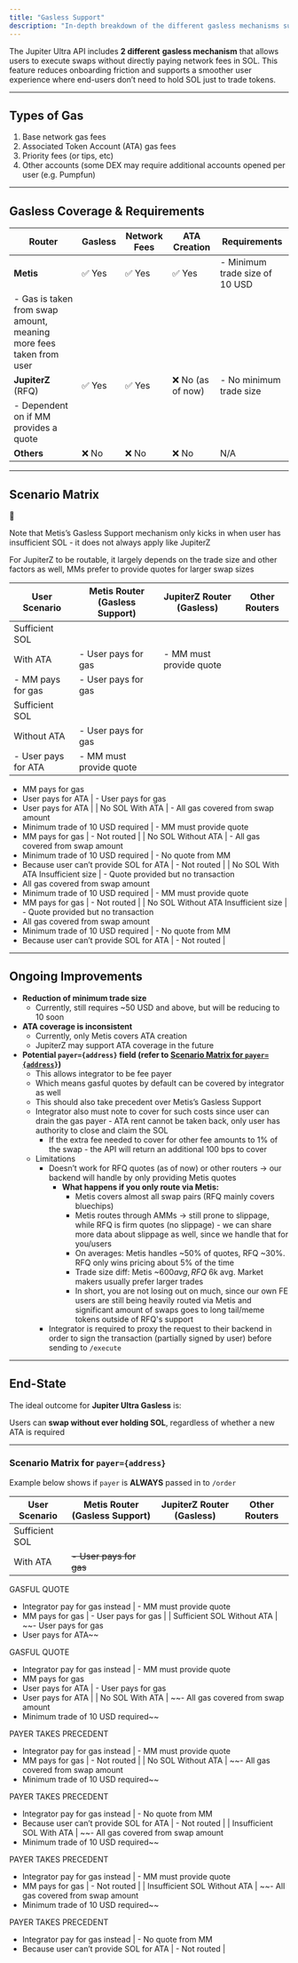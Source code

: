 ```yaml
---
title: "Gasless Support"
description: "In-depth breakdown of the different gasless mechanisms supported by Ultra Swap."
---
```


The Jupiter Ultra API includes **2 different** **gasless mechanism** that allows users to execute swaps without directly paying network fees in SOL. This feature reduces onboarding friction and supports a smoother user experience where end-users don’t need to hold SOL just to trade tokens.

---

## Types of Gas

1. Base network gas fees
2. Associated Token Account (ATA) gas fees
3. Priority fees (or tips, etc)
4. Other accounts (some DEX may require additional accounts opened per user (e.g. Pumpfun)

---

## Gasless Coverage & Requirements

| Router | Gasless | Network Fees | ATA Creation | Requirements |
| --- | --- | --- | --- | --- |
| **Metis** | ✅ Yes | ✅ Yes | ✅ Yes | - Minimum trade size of 10 USD
- Gas is taken from swap amount, meaning more fees taken from user |
| **JupiterZ** (RFQ) | ✅ Yes | ✅ Yes | ❌ No (as of now) | - No minimum trade size
- Dependent on if MM provides a quote |
| **Others** | ❌ No | ❌ No | ❌ No | N/A |

---

## Scenario Matrix

<aside>
🚨

Note that Metis’s Gasless Support mechanism only kicks in when user has insufficient SOL - it does not always apply like JupiterZ

For JupiterZ to be routable, it largely depends on the trade size and other factors as well, MMs prefer to provide quotes for larger swap sizes

</aside>

| User Scenario | Metis Router (Gasless Support) | JupiterZ Router (Gasless) | Other Routers |
| --- | --- | --- | --- |
| Sufficient SOL
With ATA | - User pays for gas | - MM must provide quote
- MM pays for gas | - User pays for gas |
| Sufficient SOL
Without ATA | - User pays for gas
- User pays for ATA | - MM must provide quote
- MM pays for gas
- User pays for ATA | - User pays for gas
- User pays for ATA |
| No SOL
With ATA | - All gas covered from swap amount
- Minimum trade of 10 USD required | - MM must provide quote
- MM pays for gas | - Not routed |
| No SOL
Without ATA | - All gas covered from swap amount
- Minimum trade of 10 USD required | - No quote from MM
- Because user can’t provide SOL for ATA | - Not routed |
| No SOL
With ATA
Insufficient size | - Quote provided but no transaction
- All gas covered from swap amount
- Minimum trade of 10 USD required | - MM must provide quote
- MM pays for gas | - Not routed |
| No SOL
Without ATA
Insufficient size | - Quote provided but no transaction
- All gas covered from swap amount
- Minimum trade of 10 USD required | - No quote from MM
- Because user can’t provide SOL for ATA | - Not routed |

---

## Ongoing Improvements

- **Reduction of minimum trade size**
    - Currently, still requires ~50 USD and above, but will be reducing to 10 soon
- **ATA coverage is inconsistent**
    - Currently, only Metis covers ATA creation
    - JupiterZ may support ATA coverage in the future
- **Potential `payer={address}` field (refer to [Scenario Matrix for `payer={address}`](https://www.notion.so/Scenario-Matrix-for-payer-address-25d9650318e9800080a5ec28885dc7ea?pvs=21))**
    - This allows integrator to be fee payer
    - Which means gasful quotes by default can be covered by integrator as well
    - This should also take precedent over Metis’s Gasless Support
    - Integrator also must note to cover for such costs since user can drain the gas payer - ATA rent cannot be taken back, only user has authority to close and claim the SOL
        - If the extra fee needed to cover for other fee amounts to 1% of the swap - the API will return an additional 100 bps to cover
    - Limitations
        - Doesn’t work for RFQ quotes (as of now) or other routers → our backend will handle by only providing Metis quotes
            - **What happens if you only route via Metis:**
                - Metis covers almost all swap pairs (RFQ mainly covers bluechips)
                - Metis routes through AMMs → still prone to slippage, while RFQ is firm quotes (no slippage) - we can share more data about slippage as well, since we handle that for you/users
                - On averages: Metis handles ~50% of quotes, RFQ ~30%. RFQ only wins pricing about 5% of the time
                - Trade size diff: Metis ~$600 avg, RFQ ~$6k avg. Market makers usually prefer larger trades
                - In short, you are not losing out on much, since our own FE users are still being heavily routed via Metis and significant amount of swaps goes to long tail/meme tokens outside of RFQ's support
        - Integrator is required to proxy the request to their backend in order to sign the transaction (partially signed by user) before sending to `/execute`

---

## End-State

The ideal outcome for **Jupiter Ultra Gasless** is:

Users can **swap without ever holding SOL**, regardless of whether a new ATA is required

---

### Scenario Matrix for `payer={address}`

Example below shows if `payer` is **ALWAYS** passed in to `/order`

| User Scenario | Metis Router (Gasless Support) | JupiterZ Router (Gasless) | Other Routers |
| --- | --- | --- | --- |
| Sufficient SOL
With ATA | ~~- User pays for gas~~

GASFUL QUOTE
- Integrator pay for gas instead | - MM must provide quote
- MM pays for gas | - User pays for gas |
| Sufficient SOL
Without ATA | ~~- User pays for gas
- User pays for ATA~~

GASFUL QUOTE
- Integrator pay for gas instead | - MM must provide quote
- MM pays for gas
- User pays for ATA | - User pays for gas
- User pays for ATA |
| No SOL
With ATA | ~~- All gas covered from swap amount
- Minimum trade of 10 USD required~~

PAYER TAKES PRECEDENT
- Integrator pay for gas instead | - MM must provide quote
- MM pays for gas | - Not routed |
| No SOL
Without ATA | ~~- All gas covered from swap amount
- Minimum trade of 10 USD required~~

PAYER TAKES PRECEDENT
- Integrator pay for gas instead | - No quote from MM
- Because user can’t provide SOL for ATA | - Not routed |
| Insufficient SOL
With ATA | ~~- All gas covered from swap amount
- Minimum trade of 10 USD required~~

PAYER TAKES PRECEDENT
- Integrator pay for gas instead | - MM must provide quote
- MM pays for gas | - Not routed |
| Insufficient SOL
Without ATA | ~~- All gas covered from swap amount
- Minimum trade of 10 USD required~~

PAYER TAKES PRECEDENT
- Integrator pay for gas instead | - No quote from MM
- Because user can’t provide SOL for ATA | - Not routed |